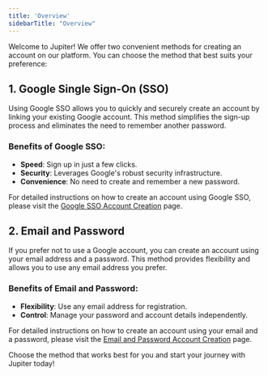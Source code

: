 ```yaml
---
title: 'Overview'
sidebarTitle: "Overview"
---
```


Welcome to Jupiter! We offer two convenient methods for creating an account on our platform. You can choose the method that best suits your preference:

## 1. Google Single Sign-On (SSO)

Using Google SSO allows you to quickly and securely create an account by linking your existing Google account. This method simplifies the sign-up process and eliminates the need to remember another password.

### Benefits of Google SSO:
- **Speed**: Sign up in just a few clicks.
- **Security**: Leverages Google's robust security infrastructure.
- **Convenience**: No need to create and remember a new password.

For detailed instructions on how to create an account using Google SSO, please visit the [Google SSO Account Creation](./google-sso) page.

## 2. Email and Password

If you prefer not to use a Google account, you can create an account using your email address and a password. This method provides flexibility and allows you to use any email address you prefer.

### Benefits of Email and Password:
- **Flexibility**: Use any email address for registration.
- **Control**: Manage your password and account details independently.

For detailed instructions on how to create an account using your email and a password, please visit the [Email and Password Account Creation](./email-pwd) page.

Choose the method that works best for you and start your journey with Jupiter today!